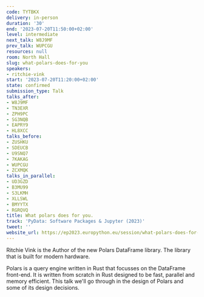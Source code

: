 ```yaml
---
code: TYTBKX
delivery: in-person
duration: '30'
end: '2023-07-20T11:50:00+02:00'
level: intermediate
next_talk: W8J9MF
prev_talk: WUPCGU
resources: null
room: North Hall
slug: what-polars-does-for-you
speakers:
- ritchie-vink
start: '2023-07-20T11:20:00+02:00'
state: confirmed
submission_type: Talk
talks_after:
- W8J9MF
- TN3EXR
- ZPH9PC
- SG3NQB
- EAPRY9
- HL8XCC
talks_before:
- ZUSHKU
- SDEUCB
- U9SNQ7
- 7KAKAG
- WUPCGU
- ZCXMQK
talks_in_parallel:
- UD3GZD
- B3MU99
- S3LKMH
- XLLSWL
- BMYYTX
- RGRQVQ
title: What polars does for you.
track: 'PyData: Software Packages & Jupyter (2023)'
tweet: ''
website_url: https://ep2023.europython.eu/session/what-polars-does-for-you
---
```


Ritchie Vink is the Author of the new Polars DataFrame library. The library that is built for modern hardware.

Polars is a query engine written in Rust that focusses on the DataFrame front-end. It is written from scratch in Rust designed to be fast, parallel and memory efficient. This talk we'll go through in the design of Polars and some of its design decisions.
